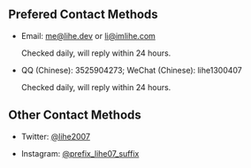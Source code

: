 ## Prefered Contact Methods

- Email: [me@lihe.dev](mailto:me@lihe.dev) or [li@imlihe.com](mailto:li@imlihe.com)

  Checked daily, will reply within 24 hours.

- QQ (Chinese): 3525904273; WeChat (Chinese): lihe1300407

  Checked daily, will reply within 24 hours.

## Other Contact Methods

- Twitter: [@lihe2007](https://twitter.com/lihe2007)

- Instagram: [@prefix_lihe07_suffix](https://www.instagram.com/prefix_lihe07_suffix/)
